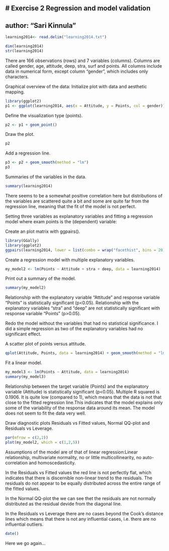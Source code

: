 # Exercise 2 Regression and model validation
---
author: "Sari Kinnula"
---
```r
learning2014<- read.delim("learning2014.txt")

dim(learning2014)
str(learning2014)
```

There are 166 observations (rows) and 7 variables (columns). 
Columns are called gender, age, attitude, deep, stra, surf and points. All columns include data in numerical form, except column "gender", which includes only characters.

Graphical overview of the data:
Initialize plot with data and aesthetic mapping.
```r
library(ggplot2)
p1 <- ggplot(learning2014, aes(x = Attitude, y = Points, col = gender))
```

Define the visualization type (points).
```r
p2 <- p1 + geom_point()
```

Draw the plot.
```r
p2
```

Add a regression line.
```r
p3 <- p2 + geom_smooth(method = "lm")
p3
```

Summaries of the variables in the data.
```r
summary(learning2014)
```

There seems to be a somewhat positive correlation here but distributions of the variables are scattered quite a bit and
some are quite far from the regression line, meaning that the fit of the model is not perfect.

Setting three variables as explanatory variables and fitting a regression model where exam points is the (dependent) variable:

Create an plot matrix with ggpairs().
```r
library(GGally)
library(ggplot2)
ggpairs(learning2014, lower = list(combo = wrap("facethist", bins = 20)))
```

Create a regression model with multiple explanatory variables.
```r
my_model2 <- lm(Points ~ Attitude + stra + deep, data = learning2014)
```

Print out a summary of the model.
```r
summary(my_model2)
```

Relationship with the explanatory variable "Attitude" and response variable "Points" is statistically significant (p<0.05). 
Relationship with the explanatory variables "stra" and "deep" are not statistically significant with response variable "Points" (p>0.05).

Redo the model without the variables that had no statistical significance. I did a simple regression as two 
of the explanatory variables had no significant effect.

A scatter plot of points versus attitude.
```r
qplot(Attitude, Points, data = learning2014) + geom_smooth(method = "lm")
```

Fit a linear model.
```r
my_model3 <- lm(Points ~ Attitude, data = learning2014)
summary(my_model3)
```

Relationship between the target variable (Points) and the explanatory variable (Attitude) is statistically significant (p<0.05).
Multiple R squared is 0.1906. It is quite low (compared to 1), which means that the data is not that close to the fitted regression line.This indicates that the model explains only some of the variability of the response data around its mean. The model does not seem to fit the data very well.
  
Draw diagnostic plots Residuals vs Fitted values, Normal QQ-plot and Residuals vs Leverage.
```r
par(mfrow = c(2,2))
plot(my_model2, which = c(1,2,5))
```

Assumptions of the model are of that of linear regression:Linear relationship, multivariate normality, no or little multicollinearity, no auto-correlation and homoscedasticity.

In the Residuals vs Fitted values the red line is not perfectly flat, which indicates that there is discernible non-linear trend to the residuals. The residuals do not appear to be equally distributed across the entire range of the fitted values.

In the Normal QQ-plot the we can see thet the residuals are not normally distributed as the residual devide from the diagonal line.

In the Residuals vs Leverage there are no cases beyond the Cook’s distance lines which means that there is not any influential cases, i.e. there are no influential outliers.


```r
date()
```

Here we go again...
